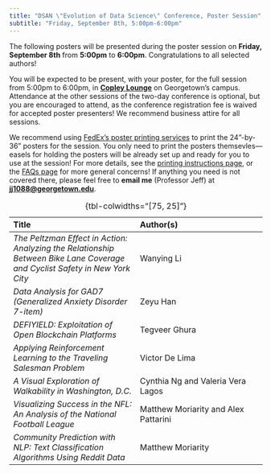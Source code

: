 ```yaml
---
title: "DSAN \"Evolution of Data Science\" Conference, Poster Session"
subtitle: "Friday, September 8th, 5:00pm-6:00pm"
---
```


The following posters will be presented during the poster session on **Friday, September 8th** from **5:00pm** to **6:00pm**. Congratulations to all selected authors!

You will be expected to be present, with your poster, for the full session from 5:00pm to 6:00pm, in [**Copley Lounge**](https://goo.gl/maps/VTaDH14BYs5S9Guv8){target="_blank"} on Georgetown's campus. Attendance at the other sessions of the two-day conference is optional, but you are encouraged to attend, as the conference registration fee is waived for accepted poster presenters! We recommend business attire for all sessions.

We recommend using [FedEx's poster printing services](https://www.office.fedex.com/default/posters.html) to print the 24"-by-36" posters for the session. You only need to print the posters themsevles---easels for holding the posters will be already set up and ready for you to use at the session! For more details, see the [printing instructions page](printing.qmd), or the [FAQs page](faqs.qmd) for more general concerns! If anything you need is not covered there, please feel free to **email me** (Professor Jeff) at **[jj1088@georgetown.edu](mailto:jj1088@georgetown.edu){target="_blank"}**.

| Title | Author(s) |
|:- |:- |
| *The Peltzman Effect in Action: Analyzing the Relationship Between Bike Lane Coverage and Cyclist Safety in New York City* | Wanying Li |
| *Data Analysis for GAD7 (Generalized Anxiety Disorder 7-item)* | Zeyu Han |
| *DEFIYIELD: Exploitation of Open Blockchain Platforms* | Tegveer Ghura |
| *Applying Reinforcement Learning to the Traveling Salesman Problem* | Victor De Lima |
| *A Visual Exploration of Walkability in Washington, D.C.* | Cynthia Ng and Valeria Vera Lagos |
| *Visualizing Success in the NFL: An Analysis of the National Football League* | Matthew Moriarity and Alex Pattarini |
| *Community Prediction with NLP: Text Classification Algorithms Using Reddit Data* | Matthew Moriarity |

: {tbl-colwidths="[75, 25]"}